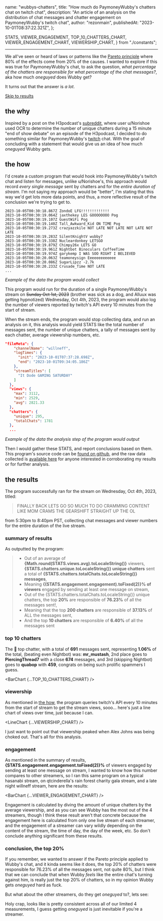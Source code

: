   name: "wubbys-chatters",
  title: "How much do PaymoneyWubby's chatters chat on twitch chat",
  description:
    "An article of an analysis on the distribution of chat messages and chatter engagement on PaymoneyWubby's twitch chat",
  author: "rezonmain",
  publishedAt: "2023-10-01T08:37:22.321Z",
};

  STATS,
  VIEWER_ENGAGEMENT,
  TOP_10_CHATTERS_CHART,
  VIEWER_ENGAGEMENT_CHART,
  VIEWERSHIP_CHART,
} from "./constants";

<PostHeader title={meta.title} author={meta.author} date={meta.publishedAt} />

---

We all've seen or heard of laws or patterns like the [Pareto principle](https://en.wikipedia.org/wiki/Pareto_principle) where 80% of the effects come from 20% of the causes. I wanted to explore if this was true for PaymoneyWubby's chat, to ask the question, _what percentage of the chatters are responsible for what percentage of the chat messages?_, aka how much _oneguyed_ does Wubby get?

It turns out that the answer is _a lot_.

[Skip to results](#the-results)

## the why

Inspired by a post on the H3podcast's [subreddit](https://www.reddit.com/r/h3h3productions/comments/16op37y/why_ethan_should_not_listen_to_members_chat_data/),
where user u/Norishoe used OCR to determine the number of unique chatters during a 15 minute "end of show debate" on an episode of the H3podcast, I decided
to do something similar for PaymoneyWubby's [twitch](https://www.twitch.tv/paymoneywubby) chat. With the goal of concluding with a statement that would give us an idea of how much _oneguyed_ Wubby gets.

## the how

I'd create a custom program that would hook into PaymoneyWubby's twitch chat and listen for messages, unlike u/Norishoe's, this approach would record _every single message_ sent by chatters and for the _entire duration of stream_.
I'm not saying my approach would be "better", I'm stating that this way we'd get lots more data points, and thus, a more reflective result of the conclusion we're trying to get to.

```log
2023-10-05T00:30:18.867Z ZondoE LFG!!!!!!!!!!!!!
2023-10-05T00:30:19.064Z jaxthekey LES GOOOOOOOO Pog
2023-10-05T00:30:19.107Z GuestWiFi Pog
2023-10-05T00:30:19.140Z Tall_Awkward_Kid ON TIME Pog
2023-10-05T00:30:19.273Z crazyazzkile NOT LATE NOT LATE NOT LATE NOT LATE
2023-10-05T00:30:19.283Z SilentKnightV wubby7
2023-10-05T00:30:19.338Z Nucleardonkey LETSGO
2023-10-05T00:30:19.879Z Chimpy26x LETS GO
2023-10-05T00:30:19.961Z Nightbot Binoculars CoffeeTime
2023-10-05T00:30:19.974Z garykemp I WAS SOO RIGHT I BELIEVED
2023-10-05T00:30:20.063Z teamoneysign Eeeeeeeeeeeee
2023-10-05T00:30:20.086Z SugarLipzz -2.7k
2023-10-05T00:30:20.233Z Crusade_Time NOT LATE
...
```

_Example of the data the program would collect_

This program would run for the duration of a single PaymoneyWubby's stream on <s>Sunday Oct 1st, 2023</s> (brother was sick as a dog, and Alluux was getting hypnotized) Wednesday, Oct 4th, 2023, the program would also log the number of viewers reported by twitch's API every 10 minutes from the start of stream.

When the stream ends, the program would stop collecting data, and run an analysis on it, this analysis would yield STATS like the total number of messages sent, the number of unique chatters, a tally of messages sent by each chatter, average viewership numbers, etc.

```json
"fileMeta": {
    "channelName": "willneff",
    "logTimes": {
      "init": "2023-10-01T07:37:28.698Z",
      "end": "2023-10-01T09:34:05.186Z"
    },
    "streamTitles": [
      "It Dode GAMING SATURDAY"
    ]
  },
  "views": {
    "max": 3112,
    "min": 2529,
    "avg": 2821.33
  },
  "chatters": {
    "unique": 295,
    "totalChats": 1781
  },
  ...
```

_Example of the data the analysis step of the program would output_

Then I would gather these STATS, and report conclusions based on them.
This program's source code can be [found on github](https://github.com/rezonmain/ercount), and the raw data collected is [available here](https://github.com/rezonmain/ercount) for anyone interested in corroborating my results or for further analysis.

## the results

The program successfully ran for the stream on Wednesday, Oct 4th, 2023, titled:

> FINALLY BACK LETS GO SO MUCH TO DO CRAMMING CONTENT LIKE MOM CRAMS THE GEARSHIFT STRAIGHT UP THE OL

from 5:30pm to 8:40pm PST, collecting chat messages and viewer numbers for the entire duration of the live stream.

### summary of results

As outputted by the program:

> - Out of an average of **{Math.round(STATS.views.avg).toLocaleString()}** viewers, **{STATS.chatters.unique.toLocaleString()} unique chatters** sent a total of **{STATS.chatters.totalChats.toLocaleString()} messages**,
> - Meaning **{(STATS.engagement.engagement).toFixed(2)}% of viewers** engaged by sending at least one message on stream,
> - Out of the {STATS.chatters.totalChats.toLocaleString()} unique chatters, the top **20%** are responsible of **76.23%** of all the messages sent!,
> - Meaning that the top **200 chatters** are responsible of **37.13%** of ALL the messages sent,
> - And the top **10 chatters** are responsible of **6.40%** of all the messages sent

### top 10 chatters

The 👑 top chatter, with a total of **691** messages sent, representing **1.06%** of the total, (beating even Nightbot) was: **mr_mustash**, 2nd place goes to **PiercingThread7** with a close **674** messages, and 3rd (skipping Nightbot) goes to **quabop** with **459**, congrats on being such prolific spammers I guess.

<BarChart {...TOP_10_CHATTERS_CHART} />

### viewership

As mentioned in [the how](#the-how), the program queries twitch's API every 10 minutes from the start of stream to get the stream views, sooo... here's just a line chart of views over time, just because I can.

<LineChart {...VIEWERSHIP_CHART} />

I just want to point out that viewership peaked when Alex Johns was being choked out. That's all for this analysis.

### engagement

As mentioned in the summary of results, **{STATS.engagement.engagement.toFixed(2)}%** of viewers engaged by sending at least one message on stream, I wanted to know how this number compares to other streamers, so I ran this same program on a typical hasanabi stream, on qtcinderella's rain forest charity gala stream, and a late night willneff stream, here are the results:

<BarChart {...VIEWER_ENGAGEMENT_CHART} />

Engagement is calculated by diving the amount of unique chatters by the average viewership, and as you can see Wubby has the most out of the 4 streamers, though I think these result aren't that concrete because the engagement here is calculated from only one live stream of each streamer, and the engagement of a streamer can vary wildly depending on the content of the stream, the time of day, the day of the week, etc. So don't conclude anything significant from these results.

### conclusion, the top 20%

If you remember, we wanted to answer if the Pareto principle applied to Wubby's chat, and it kinda seems like it does, the top 20% of chatters were responsible for 76.23% of all the messages sent, not quite 80%, but I think that we can conclude that when Wubby _feels_ like the entire chat's turning against him, is really just the top 20% of chatters, so in my opinion Wubby gets _oneguyed_ hard as fuck.

But what about the other streamers, do they get _oneguyed_ to?, lets see:

<Table
  headers={["streamer", "% of messages by 20% of chatters"]}
  data={[
    ["paymoneywubby", "76.23%"],
    ["willneff", "73.44%"],
    ["qtcinderella", "75.12%"],
    ["hasanabi", "75.89%"],
  ]}
/>

Holy crap, looks like is pretty consistent across all of our limited 4 measurements, I guess getting _oneguyed_ is just inevitable if you're a streamer.
